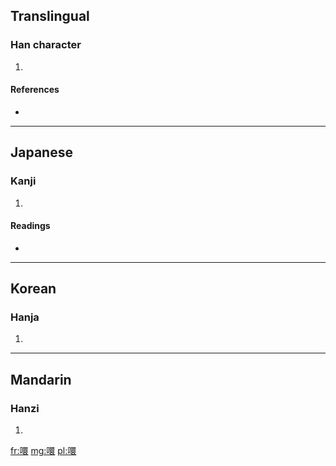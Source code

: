 ==Translingual==

===Han character===
{{Han char|rn=30|rad=口|as=13|sn=16|four=6603<sub>2</sub>|canj=口田中女 (RWLV)}}

# {{defn|Han|sort=口13}}

====References====
* {{Han ref|kx=0210.210|dkj=04393|dj=0433.090|hdz=10691.110|uh=566E|ud=22126|bh=E8FE|bd=59646}}

----

==Japanese==

===Kanji===
{{ja-kanji|grade=|rs=口13}}

# {{defn|lang=ja|sort=口13}}

====Readings====
* {{ja-readings|on=[[えん]] (en)|kun=}}

----

==Korean==

===Hanja===
{{ko-hanja|hangeul=연|rv=yeon|mr=yŏn}}

# {{defn|lang=ko|sort=口13}}

----

==Mandarin==

===Hanzi===
{{cmn-hanzi|pin=[[yuān]] ([[yuan1]])|wg=yüan<sup>1</sup>}}

# {{defn|lang=cmn|sort=口13}}

[[fr:噮]]
[[mg:噮]]
[[pl:噮]]